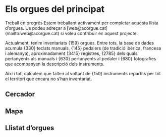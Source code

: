 
# Els orgues del principat

<Alert className="not-prose">
  <RefreshCcwIcon className="h-4 w-4" />
  <AlertTitle>Treball en progrés</AlertTitle>
  <AlertDescription>
    Estem treballant activament per completar aquesta llista d’orgues. Us podeu
    adreçar a [web@acorgue.cat](mailto:web@acorgue.cat) si voleu contribuir en
    aquest projecte.
  </AlertDescription>
</Alert>

Actualment, tenim inventariats {159} orgues. Entre tots, la base de dades acumula {330} teclats manuals, {145} pedalers (de tradició ibèrica, francesa i alemanya), aproximadament {3415} registres, {2785} dels quals pertanyents als manuals i {630} pertanyents al pedaler i {680} fotografies que acompanyen la descripció dels instruments.

<div className="grid sm:grid-cols-2 md:grid-cols-3 gap-4">
  <StatisticCard label="Orgues" figure={159} />
  <StatisticCard label="Registres" figure={3415} />
  <StatisticCard label="Fotografies" figure={680} />
</div>

Així i tot, calculem que falten al voltant de {150} instruments repartits per tot el territori que encara no s’han inventariat.

## Cercador

## Mapa

## Llistat d’orgues
